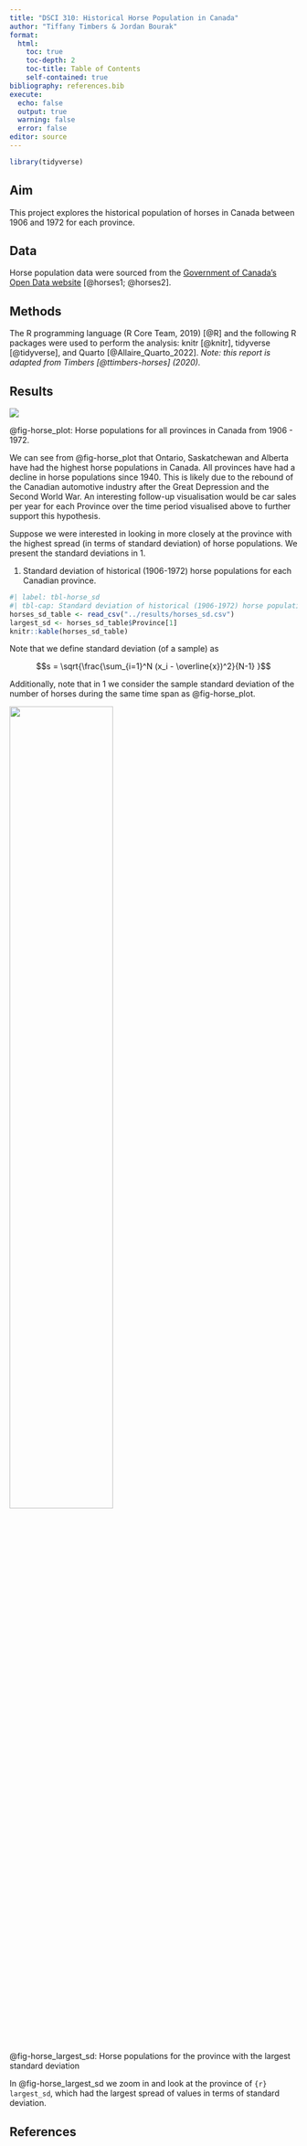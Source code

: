 ```yaml
---
title: "DSCI 310: Historical Horse Population in Canada"
author: "Tiffany Timbers & Jordan Bourak"
format: 
  html:
    toc: true
    toc-depth: 2
    toc-title: Table of Contents
    self-contained: true
bibliography: references.bib
execute:
  echo: false
  output: true
  warning: false
  error: false
editor: source
---
```


```r
library(tidyverse)
```

## Aim

This project explores the historical population of horses in Canada 
between 1906 and 1972 for each province.

## Data

Horse population data were sourced from the 
[Government of Canada's Open Data website](http://open.canada.ca/en/open-data) 
[@horses1; @horses2].

## Methods

The R programming language (R Core Team, 2019) [@R]
and the following R packages were used to perform the analysis: 
knitr [@knitr], tidyverse [@tidyverse], and Quarto [@Allaire_Quarto_2022].
*Note: this report is adapted from Timbers [@ttimbers-horses] (2020).*

## Results

![](../results/horse_pops_plot.png){#fig-horse_plot fig-cap="Horse populations for all provinces in Canada from 1906 - 1972"}

@fig-horse_plot: Horse populations for all provinces in Canada from 1906 - 1972.

We can see from @fig-horse_plot that Ontario, Saskatchewan and Alberta 
have had the highest horse populations in Canada. 
All provinces have had a decline in horse populations since 1940. 
This is likely due to the rebound of the Canadian automotive industry 
after the Great Depression and the Second World War. 
An interesting follow-up visualisation would be car sales per year 
for each Province over the time period visualised above 
to further support this hypothesis.

Suppose we were interested in looking in more closely at the province 
with the highest spread (in terms of standard deviation) of horse populations. 
We present the standard deviations in @tbl-horse_sd.

@tbl-horse_sd. Standard deviation of historical (1906-1972) horse populations for each Canadian province.

```r
#| label: tbl-horse_sd
#| tbl-cap: Standard deviation of historical (1906-1972) horse populations for each Canadian province.
horses_sd_table <- read_csv("../results/horses_sd.csv")
largest_sd <- horses_sd_table$Province[1]
knitr::kable(horses_sd_table) 
```

Note that we define standard deviation (of a sample) as

$$s = \sqrt{\frac{\sum_{i=1}^N (x_i - \overline{x})^2}{N-1} }$$

Additionally, note that in @tbl-horse_sd we consider the sample standard deviation of the number of horses during the same time span as @fig-horse_plot.

![](../results/horse_pop_plot_largest_sd.png){#fig-horse_largest_sd width=60%}

@fig-horse_largest_sd: Horse populations for the province with the largest standard deviation

In @fig-horse_largest_sd we zoom in and look at the province of `{r} largest_sd`, which had the largest spread of values in terms of standard deviation.

## References
::: {#refs}
:::